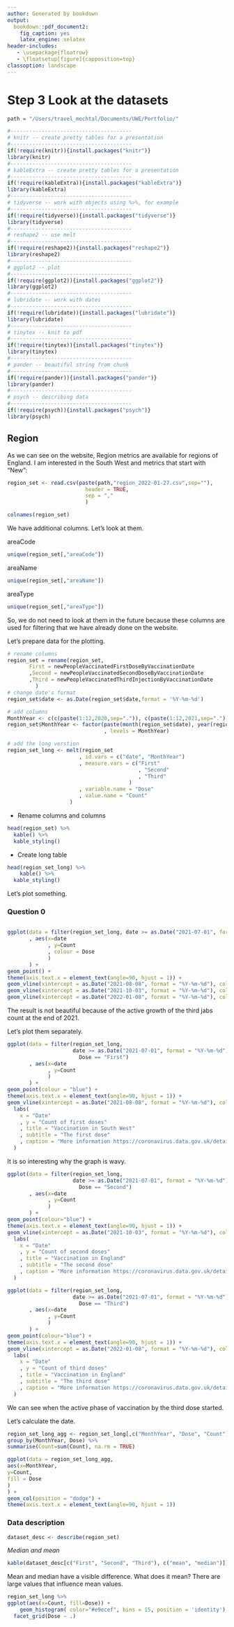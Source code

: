 ```yaml
---
author: Generated by bookdown
output:
  bookdown::pdf_document2:
    fig_caption: yes
    latex_engine: xelatex
header-includes:
   - \usepackage{floatrow}
   - \floatsetup[figure]{capposition=top}
classoption: landscape
---
```

# Step 3 Look at the datasets

```r
path = "/Users/travel_mechtal/Documents/UWE/Portfolio/"
```

```r
#---------------------------------------
# knitr -- create pretty tables for a presentation
#---------------------------------------
if(!require(knitr)){install.packages("knitr")}
library(knitr)
#---------------------------------------
# kableExtra -- create pretty tables for a presentation
#---------------------------------------
if(!require(kableExtra)){install.packages("kableExtra")}
library(kableExtra)
#---------------------------------------
# tidyverse -- work with objects using %>%, for example
#---------------------------------------
if(!require(tidyverse)){install.packages("tidyverse")}
library(tidyverse)
#---------------------------------------
# reshape2 -- use melt
#---------------------------------------
if(!require(reshape2)){install.packages("reshape2")}
library(reshape2)
#---------------------------------------
# ggplot2 -- plot
#---------------------------------------
if(!require(ggplot2)){install.packages("ggplot2")}
library(ggplot2)
#---------------------------------------
# lubridate -- work with dates
#---------------------------------------
if(!require(lubridate)){install.packages("lubridate")}
library(lubridate)
#---------------------------------------
# tinytex -- knit to pdf
#---------------------------------------
if(!require(tinytex)){install.packages("tinytex")}
library(tinytex)
#---------------------------------------
# pander -- beautiful string from chunk
#---------------------------------------
if(!require(pander)){install.packages("pander")}
library(pander)
#---------------------------------------
# psych -- describing data
#---------------------------------------
if(!require(psych)){install.packages("psych")}
library(psych)
```

## Region

As we can see on the website, Region metrics are available for regions of England. I am interested in the South West and metrics that start with "New":
```r
region_set <- read.csv(paste(path,"region_2022-01-27.csv",sep=""),
                         header = TRUE,
                         sep = ","
                         )

colnames(region_set)
```
We have additional columns. Let's look at them.

areaCode
```r
unique(region_set[,"areaCode"])
```
areaName
```r
unique(region_set[,"areaName"])
```
areaType
```r
unique(region_set[,"areaType"])
```

So, we do not need to look at them in the future because these columns are used for filtering that we have already done on the website.

Let's prepare data for the plotting.

```r
# rename columns
region_set = rename(region_set, 
       First = newPeopleVaccinatedFirstDoseByVaccinationDate
       ,Second = newPeopleVaccinatedSecondDoseByVaccinationDate
       ,Third = newPeopleVaccinatedThirdInjectionByVaccinationDate
         )
# change date's format
region_set$date <- as.Date(region_set$date,format = '%Y-%m-%d')

# add columns
MonthYear <- c(c(paste(1:12,2020,sep=".")), c(paste(1:12,2021,sep=".")), c(paste(1:12,2022,sep=".")))
region_set$MonthYear <- factor(paste(month(region_set$date), year(region_set$date), sep=".")
                               , levels = MonthYear)

# add the long verstion
region_set_long <- melt(region_set
                       , id.vars = c("date", "MonthYear")
                       , measure.vars = c("First"
                                          , "Second"
                                          , "Third"
                                       )
                       , variable.name = "Dose"
                       , value.name = "Count"
                    )
```

* Rename columns and columns

```r
head(region_set) %>%
  kable() %>%
  kable_styling()
```

* Create long table

```r
head(region_set_long) %>%
    kable() %>%
  kable_styling()
```

Let's plot something.

### Question 0
```r
```

```r
ggplot(data = filter(region_set_long, date >= as.Date("2021-07-01", format = "%Y-%m-%d"))
       , aes(x=date
             , y=Count
             , colour = Dose
             )
       ) + 
geom_point() +
theme(axis.text.x = element_text(angle=90, hjust = 1)) +
geom_vline(xintercept = as.Date("2021-08-08", format = "%Y-%m-%d"), color = "red") +
geom_vline(xintercept = as.Date("2021-10-03", format = "%Y-%m-%d"), color = "red") +
geom_vline(xintercept = as.Date("2022-01-08", format = "%Y-%m-%d"), color = "red")
```

The result is not beautiful because of the active growth of the third jabs count at the end of 2021. 

Let's plot them separately.

```r
ggplot(data = filter(region_set_long, 
                     date >= as.Date("2021-07-01", format = "%Y-%m-%d") &
                       Dose == "First")
       , aes(x=date
             , y=Count
             )
       ) + 
geom_point(colour = "blue") +
theme(axis.text.x = element_text(angle=90, hjust = 1)) +
geom_vline(xintercept = as.Date("2021-08-08", format = "%Y-%m-%d"), color = "red") +
  labs(
    x = "Date"
    , y = "Count of first doses"
    , title = "Vaccination in South West"
    , subtitle = "The first dose"
    , caption = "More information https://coronavirus.data.gov.uk/details/about-data"
  )
```

It is so interesting why the graph is wavy. 

```r
ggplot(data = filter(region_set_long, 
                     date >= as.Date("2021-07-01", format = "%Y-%m-%d") &
                       Dose == "Second")
       , aes(x=date
             , y=Count
             )
       ) + 
geom_point(colour="blue") +
theme(axis.text.x = element_text(angle=90, hjust = 1)) +
geom_vline(xintercept = as.Date("2021-10-03", format = "%Y-%m-%d"), color = "red") +
  labs(
    x = "Date"
    , y = "Count of second doses"
    , title = "Vaccination in England"
    , subtitle = "The second dose"
    , caption = "More information https://coronavirus.data.gov.uk/details/about-data"
  )
```



```r
ggplot(data = filter(region_set_long, 
                     date >= as.Date("2021-07-01", format = "%Y-%m-%d") &
                       Dose == "Third")
       , aes(x=date
             , y=Count
             )
       ) + 
geom_point(colour="blue") +
theme(axis.text.x = element_text(angle=90, hjust = 1)) +
geom_vline(xintercept = as.Date("2022-01-08", format = "%Y-%m-%d"), color = "red") +
  labs(
    x = "Date"
    , y = "Count of third doses"
    , title = "Vaccination in England"
    , subtitle = "The third dose"
    , caption = "More information https://coronavirus.data.gov.uk/details/about-data"
  )
```

We can see when the active phase of vaccination by the third dose started.

Let's calculate the date.

```r
region_set_long_agg <- region_set_long[,c("MonthYear", "Dose", "Count")] %>%
group_by(MonthYear, Dose) %>%
summarise(Count=sum(Count), na.rm = TRUE)
```

```r
ggplot(data = region_set_long_agg, 
aes(x=MonthYear, 
y=Count, 
fill = Dose
)
) +
geom_col(position = "dodge") +
theme(axis.text.x = element_text(angle=90, hjust = 1))
```

### Data description

```r
dataset_desc <- describe(region_set)
```

_Median and mean_

```r
kable(dataset_desc[c("First", "Second", "Third"), c("mean", "median")])
```

Mean and median have a visible difference. What does it mean? There are large values that influence mean values.

```r
region_set_long %>%
ggplot(aes(x=Count, fill=Dose)) +
    geom_histogram( color="#e9ecef", bins = 15, position = 'identity') +
  facet_grid(Dose ~ .)
```